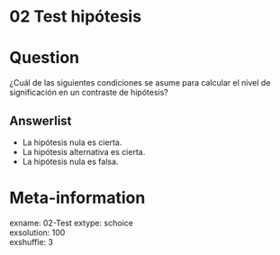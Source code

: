 # 02 Test hipótesis

Question
========

¿Cuál de las siguientes condiciones se asume para calcular el nivel de significación en un contraste de hipótesis? 

Answerlist
----------
* La hipótesis nula es cierta.  
* La hipótesis alternativa es cierta.  
* La hipótesis nula es falsa.  


Meta-information
================
exname: 02-Test
extype: schoice  
exsolution: 100  
exshuffle: 3  


